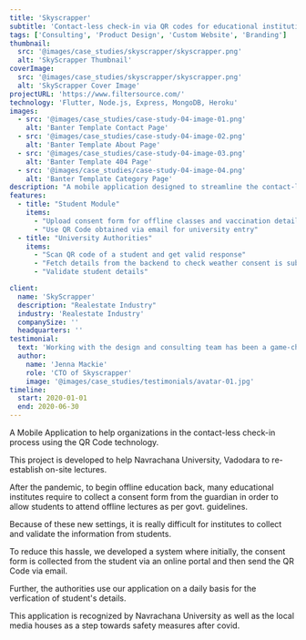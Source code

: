 ```yaml
---
title: 'Skyscrapper'
subtitle: 'Contact-less check-in via QR codes for educational institutions'
tags: ['Consulting', 'Product Design', 'Custom Website', 'Branding']
thumbnail:
  src: '@images/case_studies/skyscrapper/skyscrapper.png'
  alt: 'SkyScrapper Thumbnail'
coverImage:
  src: '@images/case_studies/skyscrapper/skyscrapper.png'
  alt: 'SkyScrapper Cover Image'
projectURL: 'https://www.filtersource.com/'
technology: 'Flutter, Node.js, Express, MongoDB, Heroku'
images:
  - src: '@images/case_studies/case-study-04-image-01.png'
    alt: 'Banter Template Contact Page'
  - src: '@images/case_studies/case-study-04-image-02.png'
    alt: 'Banter Template About Page'
  - src: '@images/case_studies/case-study-04-image-03.png'
    alt: 'Banter Template 404 Page'
  - src: '@images/case_studies/case-study-04-image-04.png'
    alt: 'Banter Template Category Page'
description: "A mobile application designed to streamline the contact-less check-in process for educational institutions by utilizing QR code technology to verify student consent forms and vaccination details."
features:
  - title: "Student Module"
    items:
      - "Upload consent form for offline classes and vaccination details"
      - "Use QR Code obtained via email for university entry"
  - title: "University Authorities"
    items:
      - "Scan QR code of a student and get valid response" 
      - "Fetch details from the backend to check weather consent is submitted or not"
      - "Validate student details"

client:
  name: 'SkyScrapper'
  description: "Realestate Industry"
  industry: 'Realestate Industry'
  companySize: ''
  headquarters: ''
testimonial:
  text: 'Working with the design and consulting team has been a game-changer for Banter. Their expertise in website design, branding, content strategy, and AI integration has revolutionized the way we create and share our stories. Their work has not only elevated our brand but also empowered us to be leaders in digital journalism, reaching and engaging more readers than ever before.'
  author:
    name: 'Jenna Mackie'
    role: 'CTO of Skyscrapper'
    image: '@images/case_studies/testimonials/avatar-01.jpg'
timeline:
  start: 2020-01-01
  end: 2020-06-30
---
```


A Mobile Application to help organizations in the contact-less check-in process using the QR Code technology. 

This project is developed to help Navrachana University, Vadodara to re-establish on-site lectures.

After the pandemic, to begin offline education back, many educational institutes require to collect a consent form from the guardian in order to allow students to attend offline lectures as per govt. guidelines. 

Because of these new settings, it is really difficult for institutes to collect and validate the information from students. 

To reduce this hassle, we developed a system where initially, the consent form is collected from the student via an online portal and then send the QR Code via email. 

Further, the authorities use our application on a daily basis for the verfication of student's details.

This application is recognized by Navrachana University as well as the local media houses as a step towards safety measures after covid.